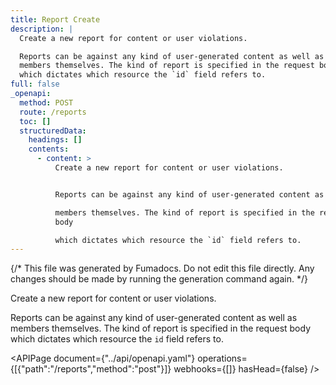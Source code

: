```yaml
---
title: Report Create
description: |
  Create a new report for content or user violations.

  Reports can be against any kind of user-generated content as well as
  members themselves. The kind of report is specified in the request body
  which dictates which resource the `id` field refers to.
full: false
_openapi:
  method: POST
  route: /reports
  toc: []
  structuredData:
    headings: []
    contents:
      - content: >
          Create a new report for content or user violations.


          Reports can be against any kind of user-generated content as well as

          members themselves. The kind of report is specified in the request
          body

          which dictates which resource the `id` field refers to.
---
```


{/* This file was generated by Fumadocs. Do not edit this file directly. Any changes should be made by running the generation command again. */}

Create a new report for content or user violations.

Reports can be against any kind of user-generated content as well as
members themselves. The kind of report is specified in the request body
which dictates which resource the `id` field refers to.


<APIPage document={"../api/openapi.yaml"} operations={[{"path":"/reports","method":"post"}]} webhooks={[]} hasHead={false} />